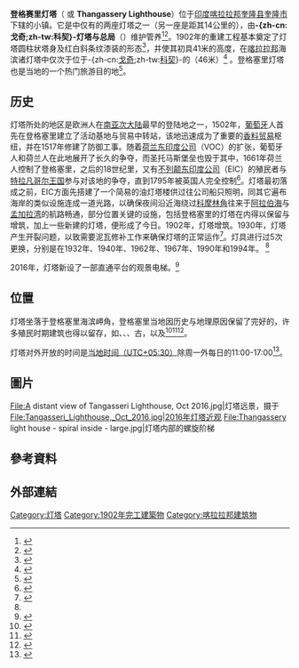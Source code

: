 {{noteTA|G1=U}}
{{Infobox lighthouse
| name                   = 登格塞里灯塔
| image_name             = File:Thangassseri Lighthouse.jpg
| caption                = 灯塔下
| location               = {{INDIA}}[[喀拉拉邦|喀拉拉邦]][[果拉姆县|奎隆县]][[奎隆|奎隆市]]{{tsl|en|Tangasseri|登格塞里}}
| coordinates            = {{coord|8.880691|76.565955|format=dms|display=inline,title}}
| coordinates_footnotes  = 
| yearbuilt              = 1902年
| yearlit                = 
| automated              = 
| yeardeactivated        = 
| foundation             = [[钢筋混凝土|钢筋混凝土]]
| construction           = 石质塔楼
| marking                = 红白斜条纹
| shape                  = 双平台圆柱带灯塔楼
| height                 = {{convert|41|m}}<ref name="Kerala_bizhat">{{cite web |url=http://kerala.bizhat.com/lighthouses.html |title=Tourist Places in Kerala |publisher=Bizhat.com |accessdate=2018-10-22 |archive-url=https://web.archive.org/web/20150319042907/http://kerala.bizhat.com/lighthouses.html |archive-date=2015-03-19 }}</ref>
| focalheight            = [[海拔|海拔]]{{convert|42|m}} 
| lens                   = 700 mm2阶3面可旋转光学元件（内径3.65 m），Lantern House (Chance Bros)制造
| currentlens            = 
| intensity              = 1,27,950 [[Candela|CDS]] (220/250 伏特) AC 400W X 3 nos. ([[金屬鹵化物燈|金屬鹵化物燈]])
| range                  = {{convert|26|nmi}}
| characteristic         = Fl (3) W 15s.
| admiralty              = F0720
| NGA                    = 27504<ref>{{cite web |url=https://www.unc.edu/~rowlett/lighthouse/indsw.htm |title=Lighthouses of India: Kerala and Karnataka |author=The Lighthouse Directory |publisher=[[北卡罗来纳大学教堂山分校|北卡罗来纳大学教堂山分校]] |accessdate=2016-02-05 |archive-url=https://web.archive.org/web/20120519023826/https://www.unc.edu/~rowlett/lighthouse/indsw.htm |archive-date=2012-05-19 }}</ref>
| ARLHS                  = IND-109<ref>{{cite web |title=Tangassery Point Light, Quilon/Kollam |work=World List of Lights (WLOL) |publisher=Amateur Radio Lighthouse Society |url=http://wlol.arlhs.com/lighthouse/IND109.html |accessdate=2015-03-27 |archive-url=https://web.archive.org/web/20150402141319/http://wlol.arlhs.com/lighthouse/IND109.html |archive-date=2015-04-02 }}</ref>
| USCG                   = 
}}

'''登格赛里灯塔'''（{{lang-en| ''' Tangasseri Lighthouse'''}} 或 '''Thangassery Lighthouse'''）位于[[印度|印度]][[喀拉拉邦|喀拉拉邦]][[果拉姆县|奎隆县]][[奎隆|奎隆市]]下辖的{{tsl|en|Tangasseri|登格塞里}}小镇。它是{{tsl|en|Kollam metropolitan area|奎隆大都会区}}中仅有的两座灯塔之一（另一座是距其14公里的{{tsl|en|Kovilthottam Lighthouse|柯维滕泰灯塔}}），由'''-{zh-cn:戈奇;zh-tw:科契}-灯塔与{{tsl|en|Lightvessel|灯台船}}总局'''（{{lang-en|the Cochin Directorate General of Lighthouses and Lightships}}）维护管养<ref>{{cite web |url=http://www.dgll.nic.in/DLLChennai/530_1_DLLChennai.aspx |title=Chennai Directorate – Directorate General of Lighthouses and Lightships |publisher=Directorate General of Lighthouses and Lightships |accessdate=2015-03-27 |archive-url=https://web.archive.org/web/20150315010548/http://dgll.nic.in/DLLChennai/530_1_DLLChennai.aspx |archive-date=2015-03-15 }}</ref><ref>{{cite web |url=http://www.thehindu.com/todays-paper/tp-national/tp-kerala/rs-111cr-project-to-beautify-road-to-tangasseri-lighthouse/article6562795.ece |title=Rs. 1.11-cr. project to beautify road to Tangasseri lighthouse |newspaper=[[印度报|印度报]] |accessdate=2015-03-27 |archive-url=https://web.archive.org/web/20201129074718/https://www.thehindu.com/todays-paper/tp-national/tp-kerala/rs-111cr-project-to-beautify-road-to-tangasseri-lighthouse/article6562795.ece |archive-date=2020-11-29}}</ref>。1902年的重建工程基本奠定了灯塔圆柱状塔身及红白斜条纹漆装的形态<ref>{{cite web |url=http://www.thehindu.com/news/national/kerala/tangasseri-lighthouse-to-stay-open-for-longer-hours/article5525671.ece |title=Tangasseri lighthouse to stay open for longer hours |newspaper=[[印度报|印度报]] |accessdate=2015-03-27 |archive-url=https://web.archive.org/web/20140429012946/http://www.thehindu.com/news/national/kerala/tangasseri-lighthouse-to-stay-open-for-longer-hours/article5525671.ece |archive-date=2014-04-29 }}</ref>，并使其初具41米的高度，在[[喀拉拉邦|喀拉拉邦]]海滨诸灯塔中仅次于位于-{zh-cn:[[科契|戈奇]];zh-tw:[[科契|科契]]}-的{{tsl|en|Vypin Lighthouse|维平灯塔}}（46米）<ref>{{cite web |url=http://www.thehindu.com/news/national/kerala/new-look-for-tangasseri-lighthouse/article8634902.ece |title=New look for Tangasseri lighthouse |newspaper=[[印度报|印度报]] |accessdate=2016-05-27 |archive-url=https://web.archive.org/web/20160523004657/http://www.thehindu.com/news/national/kerala/new-look-for-tangasseri-lighthouse/article8634902.ece |archive-date=2016-05-23 }}</ref> 。登格塞里灯塔也是当地的一个热门旅游目的地<ref>{{cite web |url=http://www.thehindu.com/todays-paper/tp-national/tp-kerala/Lighthouse-sees-rise-in-footfall/article16952809.ece |title=Lighthouse sees rise in footfall |newspaper=[[印度报|印度报]] |accessdate=2016-12-28 |archive-url=https://web.archive.org/web/20201129061807/https://www.thehindu.com/todays-paper/tp-national/tp-kerala/Lighthouse-sees-rise-in-footfall/article16952809.ece |archive-date=2020-11-29}}</ref>。

== 历史 ==
灯塔所处的{{tsl|en|Tangasseri|登格塞里}}地区是欧洲人在[[印度次大陆|南亚次大陆]]最早的登陆地之一，1502年，[[葡萄牙|葡萄牙]]人首先在登格塞里建立了活动基地与贸易中转站，该地迅速成为了重要的[[香料贸易|香料贸易]]枢纽，并在1517年修建了防御工事{{tsl|en|St Thomas Fort|圣托马斯堡垒}}。随着[[荷兰东印度公司|荷兰东印度公司]]（VOC）的扩张，葡萄牙人和荷兰人在此地展开了长久的争夺，而圣托马斯堡垒也毁于其中，1661年荷兰人控制了登格塞里，之后的18世纪里，又有[[不列颠东印度公司|不列颠东印度公司]]（EIC）的殖民者与[[特拉凡哥尔|特拉凡哥尔王国]]参与对该地的争夺，直到1795年被英国人完全控制<ref>{{cite web |url=https://travel.manoramaonline.com/travel/essential-kerala/2018/03/27/thangasseri-kollam-port-lighthouse-sights-history.html |title=Thangassery: A flashback to Kerala's Portuguese past |publisher=On Manorama |accessdate=2020-11-29|archive-url=https://web.archive.org/web/20201129072349/https://www.onmanorama.com/travel/essential-kerala/2018/03/27/thangasseri-kollam-port-lighthouse-sights-history.html |archive-date=2020-11-29 }}</ref>。灯塔最初落成之前，EIC方面先搭建了一个简易的油灯塔楼供过往公司船只照明，同其它遍布海岸的类似设施连成一道光路，以确保夜间沿近海绕过[[科摩林角|科摩林角]]往来于[[阿拉伯海|阿拉伯海]]与[[孟加拉湾|孟加拉湾]]的航路畅通，部分位置关键的设施，包括登格塞里的灯塔在内得以保留与增筑，加上一些新建的灯塔，便形成了今日{{link-en|喀拉拉邦的灯塔分布|Category:Lighthouses_in_Kerala}}。1902年，灯塔增筑。1930年，灯塔产生开裂问题，以致需要泥瓦修补工作来确保灯塔的正常运作<ref name="Dgll">{{cite web |title=Indian Lighthouses: An Overview |url=http://www.dgll.nic.in/WriteReadData/Publication/Publication_Pdf_File/LighthousesofIndia(2).pdf |publisher=DGLL |accessdate=2014-09-21 |archive-url=https://web.archive.org/web/20141218163515/http://www.dgll.nic.in/WriteReadData/Publication/Publication_Pdf_File/LighthousesofIndia(2).pdf |archive-date=2014-12-18 }}</ref>。灯具进行过5次更换，分别是在1932年、1940年、1962年、1967年、1990年和1994年。 <ref name="Dgll"/>

2016年，灯塔新设了一部直通平台的观景电梯。<ref>{{cite web |url=http://www.thehindu.com/news/national/kerala/Tangi%E2%80%99s-grand-old-lady-to-get-a-lift/article14593076.ece |title=Tangi's grand old lady to get a lift |newspaper=The Hindu |date=2016-08-27 |accessdate=2018-01-02 |archive-date=2021-10-03 |archive-url=https://web.archive.org/web/20211003140655/https://www.thehindu.com/news/national/kerala/Tangi%E2%80%99s-grand-old-lady-to-get-a-lift/article14593076.ece |dead-url=no }}</ref>

== 位置 ==
灯塔坐落于登格塞里海滨岬角，登格塞里当地因历史与地理原因保留了完好的{{tsl|en|Anglo-Indian|盎格鲁-印地文化}}，许多殖民时期建筑也得以留存，如{{tsl|en|St_Thomas_Fort|托马斯堡废墟}}、{{tsl|en|Portuguese Cemetery, Kollam|葡萄牙人公墓}}、{{tsl|en|Buckingham Canal, Kollam|伯金汉运河}}、古{{tsl|en|Kollam Port|奎隆港}}，以及{{tsl|en|Infant Jesus Cathedral|圣婴座堂}}<ref>{{cite web |url=http://rotarytangasseri.org/history.html |title=A brief history of Tangasseri |publisher=Rotary Club of Tangasseri |accessdate=2014-01-09  |archiveurl=https://web.archive.org/web/20131122170529/http://rotarytangasseri.org/history.html |archivedate=2013-11-22 }}</ref><ref>{{cite web |url=http://www.superbindiatours.com/Kerala/kollam.html |title=Superb India Tours – Kollam |publisher=Superb India Tours |accessdate=2014-01-09 |archive-url=https://web.archive.org/web/20140129222013/http://www.superbindiatours.com/Kerala/kollam.html |archive-date=2014-01-29 }}</ref><ref>{{cite web |url=http://www.oocities.org/athens/Acropolis/9669/tangy.htm |title=Tangasseri – OOCITIES |publisher=OOCITIES |accessdate=2014-01-09 |archive-url=https://web.archive.org/web/20150109123824/http://www.oocities.org/athens/Acropolis/9669/tangy.htm |archive-date=2015-01-09 }}</ref>。

灯塔对外开放的时间是[[印度标准时间|当地时间（UTC+05:30）]]除周一外每日的11:00-17:00<ref>{{cite web |url=http://news.justkerala.in/increase-in-tangasseri-lighthouse-visiting-hours.php |title=Increase in Tangasseri Lighthouse Visiting Hours |publisher=Kerala News |accessdate=2015-03-27 |archive-url=https://web.archive.org/web/20150331083524/http://news.justkerala.in/increase-in-tangasseri-lighthouse-visiting-hours.php |archive-date=2015-03-31 }}</ref>。

== 圖片 ==
<gallery mode="packed" heights="200">
File:A distant view of Tangasseri Lighthouse, Oct 2016.jpg|灯塔远景，摄于{{tsl|en|Port Road, Kollam|奎隆市港口路}}
File:Tangasseri_Lighthouse,_Oct_2016.jpg|2016年灯塔近观
File:Thangassery light house - spiral inside - large.jpg|灯塔内部的螺旋阶梯
</gallery>

== 參考資料 ==
{{Reflist|2}}


== 外部連結 ==


[[Category:灯塔|Category:灯塔]]
[[Category:1902年完工建築物|Category:1902年完工建築物]]
[[Category:喀拉拉邦建筑物|Category:喀拉拉邦建筑物]]